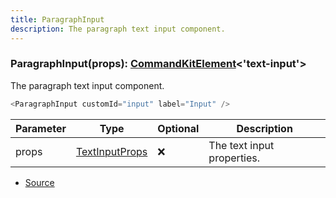 ```yaml
---
title: ParagraphInput
description: The paragraph text input component.
---
```



### ParagraphInput(props): [CommandKitElement](/docs/api-reference/types/CommandKitElement)\<'text\-input'>

The paragraph text input component.

```ts
<ParagraphInput customId="input" label="Input" />
```

| Parameter | Type | Optional | Description |
| ----------- | ----------- | ----------- | ----------- |
| props | [TextInputProps](/docs/api-reference/types/TextInputProps) | ❌ | The text input properties. |


- [Source](https://github.com/underctrl-io/commandkit/blob/83ef44f10b86e30835e8636786e5222cac412af9/packages/commandkit/src/components/v1/modal/Modal.ts#L142)